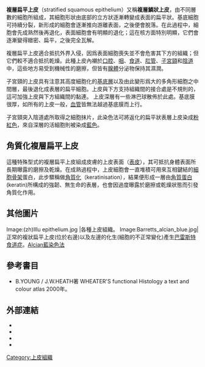 {{Infobox cell
| Name        = 複層扁平上皮 
| Latin       =
| Image       = Tinción hematoxilina-eosina.jpg
| Caption     = 使用[[H&E染色|H&E染色]]法將正常的[[食道|食道]]上皮染色所得到的複層扁平上皮
| Image2      = Skinlayers zh.png 
| Caption2    = [[人體|人體]][[皮膚|皮膚]]的複層扁平上皮。這裡的[[角質|角質]]被稱為[[角質層|角質層]]
| Precursor   =
| System      =
| Artery      =
| Vein        =
| Nerve       =
| Lymph       =
| Shape       = Many layers of flat cells
}}
'''複層扁平上皮'''（stratified squamous epithelium）又稱'''複層鱗狀上皮'''，由不同層數的細胞所組成，其細胞形狀由底部的立方狀逐漸轉變成表面的扁平狀。基底細胞可持續分裂，新形成的細胞會逐漸推向游離表面，之後便會脫落。在此過程中，細胞會先成熟然後再退化，表面細胞會有明顯的退化；這在核方面特別明顯，它們會逐漸變得緻密、扁平，之後完全瓦解。

複層扁平上皮適合抵抗外界入侵，因爲表面細胞喪失並不會危害其下方的組織；但它們較不適合抵抗乾燥。此種上皮內襯於[[口腔|口腔]]、[[咽|咽]]、[[食道|食道]]、[[肛管|肛管]]、[[子宮頸|子宮頸]]和[[陰道|陰道]]中，這些地方易受到機械性的磨擦，但皆有[[腺體|腺體]]分泌物保持其濕潤。

子宮頸的上皮具有注意其高度細胞化的[[基底層|基底層]]以及由此變形爲大的多角形細胞之中間層，最後退化成表層的扁平細胞。上皮與下方支持組織間的接合處是不規則的，這可加強上皮與下方組織間的黏連。
上皮深層有一些淋巴球散佈於此處。基底膜很厚，如所有的上皮一般，[[血管|血管]]皆無法越過基底膜而上行。

子宮頸突入陰道處所取得之細胞抹片，此染色法可將返化的扁平狀表層上皮染成[[粉紅色|粉紅色]]，來自深層的活細胞則被染成[[藍色|藍色]]。


==角質化複層扁平上皮==
這種特殊型式的複層扁平上皮組成皮膚的上皮表面（[[表皮|表皮]]），其可抵抗身體表面所長期曝露的磨擦及乾燥。在成熟過程中，上皮細胞會一直堆積可用來互相鍵結的[[細胞骨架|細胞骨架]]蛋白，此步驟稱做[[角質化|角質化]]（keratinisation），結果便形成一層由[[角質蛋白|角質蛋白]] (keratin)所構成的強韌、無生命的表層，也會因過度曝露於磨擦或乾燥狀態而引發角質化作用。

==其他圖片==
<gallery>
Image:(zh)Illu epithelium.jpg |各種上皮組織。
Image:Barretts_alcian_blue.jpg|正常的複狀扁平上皮(位於右邊)以及左邊的化生(細胞的不正常變化)產生[[巴雷斯特食道症|巴雷斯特食道症]]。[[Alcian藍染色法|Alcian藍染色法]]
</gallery>

==參考書目==
{{refbegin}}
*B.YOUNG / J.W.HEATH著 WHEATER'S functional Histology a text and colour atlas 2000年。
{{refend}}

==外部連結==
* {{cite journal |author=Green H |title=The birth of therapy with cultured cells|journal=Bioessays|volume=30|issue=9|pages=897–903|pmid=18693268|doi=10.1002/bies.20797|date=September 2008}}
* {{cite book|editors=Kefalides, Nicholas A. & Borel, Jacques P.|title=Basement membranes: cell and molecular biology|publisher=Gulf Professional Publishing|year=2005|isbn=9780121533564|url=http://books.google.com/books?id=RM-FVY47NEgC|access-date=2011-08-16|archive-date=2013-05-09|archive-url=https://web.archive.org/web/20130509110941/http://books.google.com/books?id=RM-FVY47NEgC|dead-url=no}}
* {{cite journal|author=Nagpal R, Patel A, Gibson MC|title=Epithelial topology|journal=Bioessays |volume=30 |issue=3 |pages=260–6 |pmid=18293365|doi=10.1002/bies.20722|date=March 2008}}
* {{cite journal|author=Yamaguchi Y, Brenner M, Hearing VJ|title=The regulation of skin pigmentation|journal=J. Biol. Chem.|volume=282|issue=38|pages=27557–61|pmid=17635904|doi=10.1074/jbc.R700026200|url=http://www.jbc.org/cgi/pmidlookup?view=long&pmid=17635904|format=Review|date=September 2007|access-date=2011-08-16|archive-date=2020-05-28|archive-url=https://web.archive.org/web/20200528225737/https://www.jbc.org/content/282/38/27557.long|dead-url=yes}}

{{上皮細胞與上皮組織}}

[[Category:上皮組織|Category:上皮組織]]